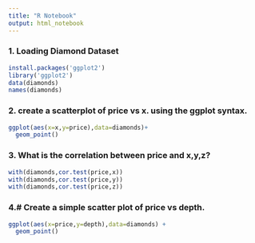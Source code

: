```yaml
---
title: "R Notebook"
output: html_notebook
---
```


### 1. Loading Diamond Dataset
```r
install.packages('ggplot2')
library('ggplot2')
data(diamonds)
names(diamonds)
```

### 2. create a scatterplot of price vs x. using the ggplot syntax.
```r
ggplot(aes(x=x,y=price),data=diamonds)+
  geom_point()
```
### 3. What is the correlation between price and x,y,z? 
```r
with(diamonds,cor.test(price,x))
with(diamonds,cor.test(price,y))
with(diamonds,cor.test(price,z))
```

### 4.# Create a simple scatter plot of price vs depth.
```r
ggplot(aes(x=price,y=depth),data=diamonds) +
  geom_point()
```

